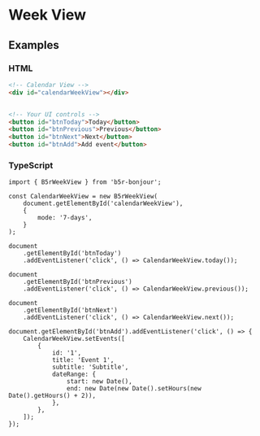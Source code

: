 
<Meta title="week-view/DOC" />

# Week View

## Examples

### HTML

```HTML
<!-- Calendar View -->
<div id="calendarWeekView"></div>


<!-- Your UI controls -->
<button id="btnToday">Today</button>
<button id="btnPrevious">Previous</button>
<button id="btnNext">Next</button>
<button id="btnAdd">Add event</button>
```

### TypeScript

```TS
import { B5rWeekView } from 'b5r-bonjour';

const CalendarWeekView = new B5rWeekView(
    document.getElementById('calendarWeekView'),
    {
        mode: '7-days',
    }
);

document
    .getElementById('btnToday')
    .addEventListener('click', () => CalendarWeekView.today());

document
    .getElementById('btnPrevious')
    .addEventListener('click', () => CalendarWeekView.previous());

document
    .getElementById('btnNext')
    .addEventListener('click', () => CalendarWeekView.next());

document.getElementById('btnAdd').addEventListener('click', () => {
    CalendarWeekView.setEvents([
        {
            id: '1',
            title: 'Event 1',
            subtitle: 'Subtitle',
            dateRange: {
                start: new Date(),
                end: new Date(new Date().setHours(new Date().getHours() + 2)),
            },
        },
    ]);
});
```

